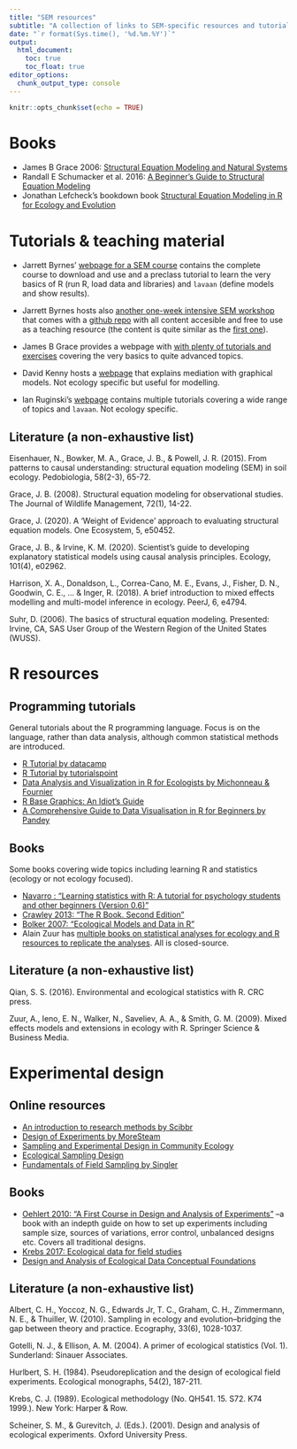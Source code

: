 ```yaml
---
title: "SEM resources"
subtitle: "A collection of links to SEM-specific resources and tutorials"
date: "`r format(Sys.time(), '%d.%m.%Y')`"
output:
  html_document:
    toc: true
    toc_float: true
editor_options:
  chunk_output_type: console
---
```



```r
knitr::opts_chunk$set(echo = TRUE)
```


# Books

* James B Grace 2006: [Structural Equation Modeling and Natural Systems](https://www.cambridge.org/core/books/structural-equation-modeling-and-natural-systems/D05B2328107F91AF772182F3AF88EB12)
* Randall E Schumacker et al. 2016: [A Beginner's Guide to Structural Equation Modeling](https://www.routledge.com/A-Beginners-Guide-to-Structural-Equation-Modeling-Fourth-Edition/Schumacker-Lomax-Schumacker-Lomax/p/book/9781138811935)
* Jonathan Lefcheck's bookdown book [Structural Equation Modeling in R for Ecology and Evolution](https://jslefche.github.io/sem_book/index.html)


# Tutorials & teaching material

* Jarrett Byrnes' [webpage for a SEM course](http://jarrettbyrnes.info/ubc_sem/) contains the complete course to download and use and a preclass tutorial to learn the very basics of R (run R, load data and libraries) and `lavaan` (define models and show results).

* Jarrett Byrnes hosts also [another one-week intensive SEM workshop](https://jebyrnes.github.io/semclass/index.html) that comes with a  [github repo](https://github.com/jebyrnes/semclass) with all content accesible and free to use as a teaching resource (the content is quite similar as the [first one](http://jarrettbyrnes.info/ubc_sem/)).

* James B Grace provides a webpage with [with plenty of tutorials and exercises](https://www.usgs.gov/centers/wetland-and-aquatic-research-center/science/quantitative-analysis-using-structural-equation?qt-science_center_objects=0#qt-science_center_objects) covering the very basics to quite advanced topics.

* David Kenny hosts a [webpage](http://davidakenny.net/cm/mediate.htm) that explains mediation with graphical models. Not ecology specific but useful for modelling.

* Ian Ruginski's [webpage](https://www.ianruginski.com/post/) contains multiple tutorials covering a wide range of topics and `lavaan`. Not ecology specific.


## Literature (a non-exhaustive list)
Eisenhauer, N., Bowker, M. A., Grace, J. B., & Powell, J. R. (2015). From patterns to causal understanding: structural equation modeling (SEM) in soil ecology. Pedobiologia, 58(2-3), 65-72.

Grace, J. B. (2008). Structural equation modeling for observational studies. The Journal of Wildlife Management, 72(1), 14-22.

Grace, J. (2020). A 'Weight of Evidence' approach to evaluating structural equation models. One Ecosystem, 5, e50452.

Grace, J. B., & Irvine, K. M. (2020). Scientist’s guide to developing explanatory statistical models using causal analysis principles. Ecology, 101(4), e02962.

Harrison, X. A., Donaldson, L., Correa-Cano, M. E., Evans, J., Fisher, D. N., Goodwin, C. E., ... & Inger, R. (2018). A brief introduction to mixed effects modelling and multi-model inference in ecology. PeerJ, 6, e4794.

Suhr, D. (2006). The basics of structural equation modeling. Presented: Irvine, CA, SAS User Group of the Western Region of the United States (WUSS).


# R resources
## Programming tutorials
General tutorials about the R programming language. Focus is on the language, rather than data analysis, although common statistical methods are introduced.

* [R Tutorial by datacamp](https://www.statmethods.net/r-tutorial/index.html)
* [R Tutorial by tutorialspoint](https://www.tutorialspoint.com/r/index.htm)
* [Data Analysis and Visualization in R for Ecologists by Michonneau & Fournier](https://datacarpentry.org/R-ecology-lesson/index.html)
* [R Base Graphics: An Idiot's Guide](https://rstudio-pubs-static.s3.amazonaws.com/7953_4e3efd5b9415444ca065b1167862c349.html)
* [A Comprehensive Guide to Data Visualisation in R for Beginners by Pandey](https://towardsdatascience.com/a-guide-to-data-visualisation-in-r-for-beginners-ef6d41a34174)


## Books
Some books covering wide topics including learning R and statistics (ecology or not ecology focused).

* [Navarro : "Learning statistics with R: A tutorial for psychology students and other beginners (Version 0.6)"](https://learningstatisticswithr.com/lsr-0.6.pdf)
* [Crawley 2013: "The R Book. Second Edition"](https://www.cs.upc.edu/~robert/teaching/estadistica/TheRBook.pdf)
* [Bolker 2007: "Ecological Models and Data in R"](https://ms.mcmaster.ca/~bolker/emdbook/book.pdf)
* Alain Zuur has [multiple books on statistical analyses for ecology and R resources to replicate the analyses](https://highstat.com/index.php). All is closed-source.



## Literature (a non-exhaustive list)

Qian, S. S. (2016). Environmental and ecological statistics with R. CRC press.

Zuur, A., Ieno, E. N., Walker, N., Saveliev, A. A., & Smith, G. M. (2009). Mixed effects models and extensions in ecology with R. Springer Science & Business Media.


# Experimental design
## Online resources
* [An introduction to research methods by Scibbr](https://www.scribbr.com/category/methodology/)
* [Design of Experiments by MoreSteam](https://www.moresteam.com/toolbox/design-of-experiments.cfm)
* [Sampling and Experimental Design in Community Ecology](http://ordination.okstate.edu/sampling.htm)
* [Ecological Sampling
Design](https://training.fws.gov/courses/CSP/CSP3200/resources/ecological-sampling-design-14.pdf)
* [Fundamentals of Field Sampling by Singler](http://www.ecologyandevolution.org/fieldresearch.html)


## Books
* [Oehlert 2010: "A First Course in Design and Analysis of Experiments"](http://users.stat.umn.edu/~gary/book/fcdae.pdf)
--a book with an indepth guide on how to set up experiments including sample size, sources of variations, error control, unbalanced designs etc. Covers all traditional designs.
* [Krebs 2017: Ecological data for field studies](https://www.zoology.ubc.ca/~krebs/downloads/krebs_chapter_01_2017.pdf)
* [Design and Analysis of Ecological Data Conceptual Foundations](http://www.umass.edu/landeco/teaching/ecodata/schedule/ecological.data.pdf)



## Literature (a non-exhaustive list)
Albert, C. H., Yoccoz, N. G., Edwards Jr, T. C., Graham, C. H., Zimmermann, N. E., & Thuiller, W. (2010). Sampling in ecology and evolution–bridging the gap between theory and practice. Ecography, 33(6), 1028-1037.

Gotelli, N. J., & Ellison, A. M. (2004). A primer of ecological statistics (Vol. 1). Sunderland: Sinauer Associates.

Hurlbert, S. H. (1984). Pseudoreplication and the design of ecological field experiments. Ecological monographs, 54(2), 187-211.

Krebs, C. J. (1989). Ecological methodology (No. QH541. 15. S72. K74 1999.). New York: Harper & Row.

Scheiner, S. M., & Gurevitch, J. (Eds.). (2001). Design and analysis of ecological experiments. Oxford University Press.

